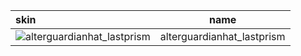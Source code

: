 | skin                                                                                                           |            name            |
| :------------------------------------------------------------------------------------------------------------- | :------------------------: |
| ![alterguardianhat_lastprism](https://items.kleientertainment.com/images/DST/alterguardianhat_lastprism/small) | alterguardianhat_lastprism |
